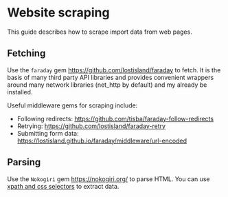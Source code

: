 # Website scraping

This guide describes how to scrape import data from web pages.

## Fetching

Use the `faraday` gem https://github.com/lostisland/faraday to fetch. It is the basis of many third party API libraries and provides convenient wrappers around many network libraries (net_http by default) and my already be installed.

Useful middleware gems for scraping include:

- Following redirects: https://github.com/tisba/faraday-follow-redirects
- Retrying: https://github.com/lostisland/faraday-retry
- Submitting form data: https://lostisland.github.io/faraday/middleware/url-encoded

## Parsing

Use the `Nokogiri` gem https://nokogiri.org/ to parse HTML. You can use [xpath and css selectors](https://nokogiri.org/#parsing-and-querying) to extract data.
